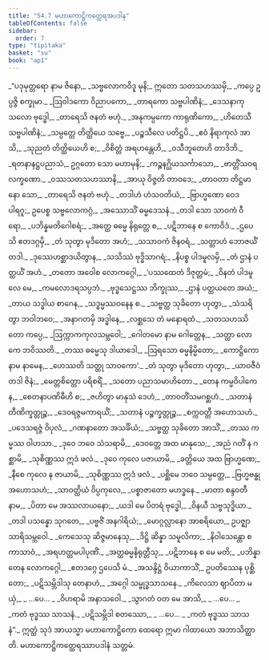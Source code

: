 ```yaml
---
title: "54.7 မဟာကောဋ္ဌိကတ္ထေရအပဒါန"
tableOfContents: false
sidebar:
  order: 7
type: "tipitaka"
basket: "su"
book: "ap1"
---
```



<DynamicBreadcrumb />

<Division number="221" book="ap1" e="ch" v="20" p="415">

<Paragraph number="7180" type="verses" book="ap1">
_“ပဒုမုတ္တရော နာမ ဇိနော,_  
_သဗ္ဗလောကဝိဒူ မုနိ;_  
ဣတော သတသဟဿမှိ,_  
_ကပ္ပေ ဥပ္ပဇ္ဇိ စက္ခုမာ._  

</Paragraph>

</Division>
<Division number="222" book="ap1" e="ch" v="20" p="415">

<Paragraph number="7181" type="verses" book="ap1">
_ဩဝါဒကော ဝိညာပကော,_  
_တာရကော သဗ္ဗပါဏိနံ;_  
_ဒေသနာကုသလော ဗုဒ္ဓေါ,_  
_တာရေသိ ဇနတံ ဗဟုံ._  

</Paragraph>

</Division>
<Division number="223" book="ap1" e="ch" v="20" p="415">

<Paragraph number="7182" type="verses" book="ap1">
_အနုကမ္ပကော ကာရုဏိကော,_  
_ဟိတေသီ သဗ္ဗပါဏိနံ;_  
_သမ္ပတ္တေ တိတ္ထိယေ သဗ္ဗေ,_  
_ပဉ္စသီလေ ပတိဋ္ဌပိ._  

</Paragraph>

</Division>
<Division number="224" book="ap1" e="ch" v="20" p="415">

<Paragraph number="7183" type="verses" book="ap1">
_ဧဝံ နိရာကုလံ အာသိ,_  
_သုညတံ တိတ္ထိယေဟိ စ;_  
_ဝိစိတ္တံ အရဟန္တေဟိ,_  
_ဝသီဘူတေဟိ တာဒိဘိ._  

</Paragraph>

</Division>
<Division number="225" book="ap1" e="ch" v="20" p="415">

<Paragraph number="7184" type="verses" book="ap1">
_ရတနာနဋ္ဌပညာသံ,_  
ဥဂ္ဂတော သော မဟာမုနိ;_  
_ကဉ္စနဂ္ဃိယသင်္ကာသော,_  
_ဗာတ္တိံသဝရလက္ခဏော._  

</Paragraph>

</Division>
<Division number="226" book="ap1" e="ch" v="20" p="415">

<Paragraph number="7185" type="verses" book="ap1">
_ဝဿသတသဟဿာနိ,_  
_အာယု ဝိဇ္ဇတိ တာဝဒေ;_  
_တာဝတာ တိဋ္ဌမာနော သော,_  
_တာရေသိ ဇနတံ ဗဟုံ._  

</Paragraph>

</Division>
<Division number="227" book="ap1" e="ch" v="20" p="415">

<Paragraph number="7186" type="verses" book="ap1">
_တဒါဟံ ဟံသဝတိယံ,_  
_ဗြာဟ္မဏော ဝေဒပါရဂူ;_  
ဥပေစ္စ သဗ္ဗလောကဂ္ဂံ,_  
_အဿောသိံ ဓမ္မဒေသနံ._  

</Paragraph>

</Division>
<Division number="228" book="ap1" e="ch" v="20" p="415">

<Paragraph number="7187" type="verses" book="ap1">
_တဒါ သော သာဝကံ ဝီရော,_  
_ပဘိန္နမတိဂေါစရံ;_  
_အတ္ထေ ဓမ္မေ နိရုတ္တေ စ,_  
_ပဋိဘာနေ စ ကောဝိဒံ._  

</Paragraph>

</Division>
<Division number="229" book="ap1" e="ch" v="20" p="415">

<Paragraph number="7188" type="verses" book="ap1">
_ဌပေသိ ဧတဒဂ္ဂမှိ,_  
_တံ သုတွာ မုဒိတော အဟံ;_  
_သသာဝကံ ဇိနဝရံ,_  
_သတ္တာဟံ ဘောဇယိံ တဒါ._  

</Paragraph>

</Division>
<Division number="230" book="ap1" e="ch" v="20" p="416">

<Paragraph number="7189" type="verses" book="ap1">
_ဒုဿေဟစ္ဆာဒယိတွာန,_  
_သသိဿံ ဗုဒ္ဓိသာဂရံ;_  
_နိပစ္စ ပါဒမူလမှိ,_  
_တံ ဌာနံ ပတ္ထယိံ အဟံ._  

</Paragraph>

</Division>
<Division number="231" book="ap1" e="ch" v="20" p="416">

<Paragraph number="7190" type="verses" book="ap1">
_တတော အဝေါစ လောကဂ္ဂေါ,_  
_‘ပဿထေတံ ဒိဇုတ္တမံ;_  
_ဝိနတံ ပါဒမူလေ မေ,_  
_ကမလောဒရသပ္ပဘံ._  

</Paragraph>

</Division>
<Division number="232" book="ap1" e="ch" v="20" p="416">

<Paragraph number="7191" type="verses" book="ap1">
_ဗုဒ္ဓသေဋ္ဌဿ ဘိက္ခုဿ,_  
_ဌာနံ ပတ္ထယတေ အယံ;_  
_တာယ သဒ္ဓါယ စာဂေန,_  
_သဒ္ဓမ္မဿဝနေန စ._  

</Paragraph>

</Division>
<Division number="233" book="ap1" e="ch" v="20" p="416">

<Paragraph number="7192" type="verses" book="ap1">
_သဗ္ဗတ္ထ သုခိတော ဟုတွာ,_  
_သံသရိတွာ ဘဝါဘဝေ;_  
_အနာဂတမှိ အဒ္ဓါနေ,_  
_လစ္ဆသေ တံ မနောရထံ._  

</Paragraph>

</Division>
<Division number="234" book="ap1" e="ch" v="20" p="416">

<Paragraph number="7193" type="verses" book="ap1">
_သတသဟဿိတော ကပ္ပေ,_  
_ဩက္ကာကကုလသမ္ဘဝေါ;_  
_ဂေါတမော နာမ ဂေါတ္တေန,_  
_သတ္ထာ လောကေ ဘဝိဿတိ._  

</Paragraph>

</Division>
<Division number="235" book="ap1" e="ch" v="20" p="416">

<Paragraph number="7194" type="verses" book="ap1">
_တဿ ဓမ္မေသု ဒါယာဒေါ,_  
_ဩရသော ဓမ္မနိမ္မိတော;_  
_ကောဋ္ဌိကော နာမ နာမေန,_  
_ဟေဿတိ သတ္ထု သာဝကော’._  

</Paragraph>

</Division>
<Division number="236" book="ap1" e="ch" v="20" p="416">

<Paragraph number="7195" type="verses" book="ap1">
_တံ သုတွာ မုဒိတော ဟုတွာ,_  
_ယာဝဇီဝံ တဒါ ဇိနံ;_  
_မေတ္တစိတ္တော ပရိစရိံ,_  
_သတော ပညာသမာဟိတော._  

</Paragraph>

</Division>
<Division number="237" book="ap1" e="ch" v="20" p="416">

<Paragraph number="7196" type="verses" book="ap1">
_တေန ကမ္မဝိပါကေန,_  
_စေတနာပဏိဓီဟိ စ;_  
_ဇဟိတွာ မာနုသံ ဒေဟံ,_  
_တာဝတိံသမဂစ္ဆဟံ._  

</Paragraph>

</Division>
<Division number="238" book="ap1" e="ch" v="20" p="416">

<Paragraph number="7197" type="verses" book="ap1">
_သတာနံ တီဏိက္ခတ္တုဉ္စ,_  
_ဒေဝရဇ္ဇမကာရယိံ;_  
_သတာနံ ပဉ္စက္ခတ္တုဉ္စ,_  
_စက္ကဝတ္တီ အဟောသဟံ._  

</Paragraph>

</Division>
<Division number="239" book="ap1" e="ch" v="20" p="416">

<Paragraph number="7198" type="verses" book="ap1">
_ပဒေသရဇ္ဇံ ဝိပုလံ,_  
_ဂဏနာတော အသင်္ခိယံ;_  
_သဗ္ဗတ္ထ သုခိတော အာသိံ,_  
_တဿ ကမ္မဿ ဝါဟသာ._  

</Paragraph>

</Division>
<Division number="240" book="ap1" e="ch" v="20" p="416">

<Paragraph number="7199" type="verses" book="ap1">
_ဒုဝေ ဘဝေ သံသရာမိ,_  
_ဒေဝတ္တေ အထ မာနုသေ;_  
_အညံ ဂတိံ န ဂစ္ဆာမိ,_  
_သုစိဏ္ဏဿ ဣဒံ ဖလံ._  

</Paragraph>

</Division>
<Division number="241" book="ap1" e="ch" v="20" p="417">

<Paragraph number="7200" type="verses" book="ap1">
_ဒုဝေ ကုလေ ပဇာယာမိ,_  
_ခတ္တိယေ အထ ဗြာဟ္မဏေ;_  
_နီစေ ကုလေ န ဇာယာမိ,_  
_သုစိဏ္ဏဿ ဣဒံ ဖလံ._  

</Paragraph>

</Division>
<Division number="242" book="ap1" e="ch" v="20" p="417">

<Paragraph number="7201" type="verses" book="ap1">
_ပစ္ဆိမေ ဘဝေ သမ္ပတ္တေ,_  
_ဗြဟ္မဗန္ဓု အဟောသဟံ;_  
_သာဝတ္ထိယံ ဝိပ္ပကုလေ,_  
_ပစ္စာဇာတော မဟဒ္ဓနေ._  

</Paragraph>

</Division>
<Division number="243" book="ap1" e="ch" v="20" p="417">

<Paragraph number="7202" type="verses" book="ap1">
_မာတာ စန္ဒဝတီ နာမ,_  
_ပိတာ မေ အဿလာယနော;_  
_ယဒါ မေ ပိတရံ ဗုဒ္ဓေါ,_  
_ဝိနယီ သဗ္ဗသုဒ္ဓိယာ._  

</Paragraph>

</Division>
<Division number="244" book="ap1" e="ch" v="20" p="417">

<Paragraph number="7203" type="verses" book="ap1">
_တဒါ ပသန္နော သုဂတေ,_  
_ပဗ္ဗဇိံ အနဂါရိယံ;_  
_မောဂ္ဂလ္လာနော အာစရိယော,_  
ဥပဇ္ဈာ သာရိသမ္ဘဝေါ._  

</Paragraph>

</Division>
<Division number="245" book="ap1" e="ch" v="20" p="417">

<Paragraph number="7204" type="verses" book="ap1">
_ကေသေသု ဆိဇ္ဇမာနေသု,_  
_ဒိဋ္ဌိ ဆိန္နာ သမူလိကာ;_  
_နိဝါသေန္တော စ ကာသာဝံ,_  
_အရဟတ္တမပါပုဏိံ._  

</Paragraph>

</Division>
<Division number="246" book="ap1" e="ch" v="20" p="417">

<Paragraph number="7205" type="verses" book="ap1">
_အတ္ထဓမ္မနိရုတ္တီသု,_  
_ပဋိဘာနေ စ မေ မတိ;_  
_ပဘိန္နာ တေန လောကဂ္ဂေါ,_  
_ဧတဒဂ္ဂေ ဌပေသိ မံ._  

</Paragraph>

</Division>
<Division number="247" book="ap1" e="ch" v="20" p="417">

<Paragraph number="7206" type="verses" book="ap1">
_အသန္ဒိဋ္ဌံ ဝိယာကာသိံ,_  
ဥပတိဿေန ပုစ္ဆိတော;_  
_ပဋိသမ္ဘိဒါသု တေနာဟံ,_  
_အဂ္ဂေါ သမ္ဗုဒ္ဓသာသနေ._  

</Paragraph>

</Division>
<Division number="248" book="ap1" e="ch" v="20" p="417">

<Paragraph number="7207" type="verses" book="ap1">
_ကိလေသာ ဈာပိတာ မယှံ,_  
_ …ပေ… _  
_ဝိဟရာမိ အနာသဝေါ._  

</Paragraph>

</Division>
<Division number="249" book="ap1" e="ch" v="20" p="417">

<Paragraph number="7208" type="verses" book="ap1">
_သွာဂတံ ဝတ မေ အာသိ,_  
_ …ပေ… _  
_ကတံ ဗုဒ္ဓဿ သာသနံ._  

</Paragraph>

</Division>
<Division number="250" book="ap1" e="ch" v="20" p="417">

<Paragraph number="7209" type="verses" book="ap1">
_ပဋိသမ္ဘိဒါ စတဿော,_  
_ …ပေ… _  
_ကတံ ဗုဒ္ဓဿ သာသနံ”._  

</Paragraph>

<Paragraph number="7210" book="ap1">
ဣတ္ထံ သုဒံ အာယသ္မာ မဟာကောဋ္ဌိကော ထေရော ဣမာ ဂါထာယော အဘာသိတ္ထာတိ.

</Paragraph>
</Division>

<Paragraph number="7211" type="center" book="ap1">
မဟာကောဋ္ဌိကတ္ထေရဿာပဒါနံ သတ္တမံ.
</Paragraph>